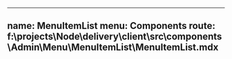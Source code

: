
---
name: MenuItemList
menu: Components
route: f:\projects\Node\delivery\client\src\components\Admin\Menu\MenuItemList\MenuItemList.mdx
---

# <Title>

Updated 20/06/2019

<Description>

<Props of={MenuItemList} />

<Playground>

</Playground>